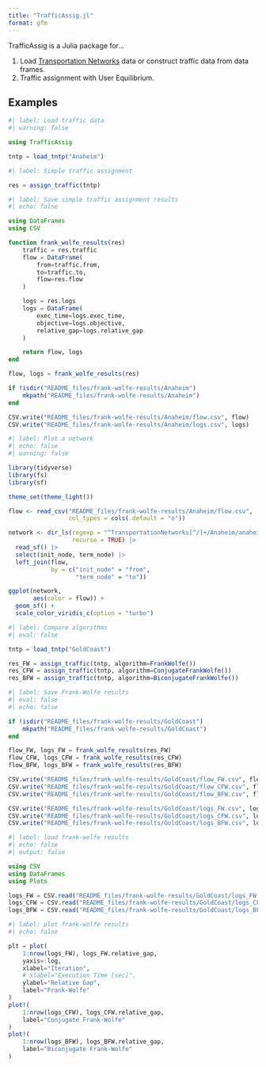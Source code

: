 ```yaml
---
title: "TrafficAssig.jl"
format: gfm
---
```


TrafficAssig is a Julia package for...

1. Load [Transportation Networks](https://github.com/bstabler/TransportationNetworks) data or construct traffic data from data frames.
1. Traffic assignment with User Equilibrium.

## Examples

```julia
#| label: Load traffic data
#| warning: false

using TrafficAssig

tntp = load_tntp("Anaheim")
```

```julia
#| label: Simple traffic assignment

res = assign_traffic(tntp)
```

```julia
#| label: Save simple traffic assignment results
#| echo: false

using DataFrames
using CSV

function frank_wolfe_results(res)
    traffic = res.traffic
    flow = DataFrame(
        from=traffic.from,
        to=traffic.to,
        flow=res.flow
    )

    logs = res.logs
    logs = DataFrame(
        exec_time=logs.exec_time,
        objective=logs.objective,
        relative_gap=logs.relative_gap
    )

    return flow, logs
end

flow, logs = frank_wolfe_results(res)

if !isdir("README_files/frank-wolfe-results/Anaheim")
    mkpath("README_files/frank-wolfe-results/Anaheim")
end

CSV.write("README_files/frank-wolfe-results/Anaheim/flow.csv", flow)
CSV.write("README_files/frank-wolfe-results/Anaheim/logs.csv", logs)
```

```r
#| label: Plot a network
#| echo: false
#| warning: false

library(tidyverse)
library(fs)
library(sf)

theme_set(theme_light())

flow <- read_csv("README_files/frank-wolfe-results/Anaheim/flow.csv",
                 col_types = cols(.default = "n"))

network <- dir_ls(regexp = "^TransportationNetworks[^/]+/Anaheim/anaheim.geojson$", 
                  recurse = TRUE) |>
  read_sf() |>
  select(init_node, term_node) |>
  left_join(flow,
            by = c("init_node" = "from",
                   "term_node" = "to"))

ggplot(network,
       aes(color = flow)) +
  geom_sf() +
  scale_color_viridis_c(option = "turbo")
```

```julia
#| label: Compare algorithms
#| eval: false

tntp = load_tntp("GoldCoast")

res_FW = assign_traffic(tntp, algorithm=FrankWolfe())
res_CFW = assign_traffic(tntp, algorithm=ConjugateFrankWolfe())
res_BFW = assign_traffic(tntp, algorithm=BiconjugateFrankWolfe())
```

```julia
#| label: Save Frank-Wolfe results
#| eval: false
#| echo: false

if !isdir("README_files/frank-wolfe-results/GoldCoast")
    mkpath("README_files/frank-wolfe-results/GoldCoast")
end

flow_FW, logs_FW = frank_wolfe_results(res_FW)
flow_CFW, logs_CFW = frank_wolfe_results(res_CFW)
flow_BFW, logs_BFW = frank_wolfe_results(res_BFW)

CSV.write("README_files/frank-wolfe-results/GoldCoast/flow_FW.csv", flow_FW)
CSV.write("README_files/frank-wolfe-results/GoldCoast/flow_CFW.csv", flow_CFW)
CSV.write("README_files/frank-wolfe-results/GoldCoast/flow_BFW.csv", flow_BFW)

CSV.write("README_files/frank-wolfe-results/GoldCoast/logs_FW.csv", logs_FW)
CSV.write("README_files/frank-wolfe-results/GoldCoast/logs_CFW.csv", logs_CFW)
CSV.write("README_files/frank-wolfe-results/GoldCoast/logs_BFW.csv", logs_BFW)
```

```julia
#| label: load frank-wolfe results
#| echo: false
#| output: false

using CSV
using DataFrames
using Plots

logs_FW = CSV.read("README_files/frank-wolfe-results/GoldCoast/logs_FW.csv", DataFrame)
logs_CFW = CSV.read("README_files/frank-wolfe-results/GoldCoast/logs_CFW.csv", DataFrame)
logs_BFW = CSV.read("README_files/frank-wolfe-results/GoldCoast/logs_BFW.csv", DataFrame)
```

```julia
#| label: plot frank-wolfe results
#| echo: false

plt = plot(
    1:nrow(logs_FW), logs_FW.relative_gap, 
    yaxis=:log,
    xlabel="Iteration",
    # xlabel="Execution Time [sec]",
    ylabel="Relative Gap",
    label="Frank-Wolfe"
)
plot!(
    1:nrow(logs_CFW), logs_CFW.relative_gap, 
    label="Conjugate Frank-Wolfe"
)
plot!(
    1:nrow(logs_BFW), logs_BFW.relative_gap, 
    label="Biconjugate Frank-Wolfe"
)
```

<!-- ## Comparisons -->